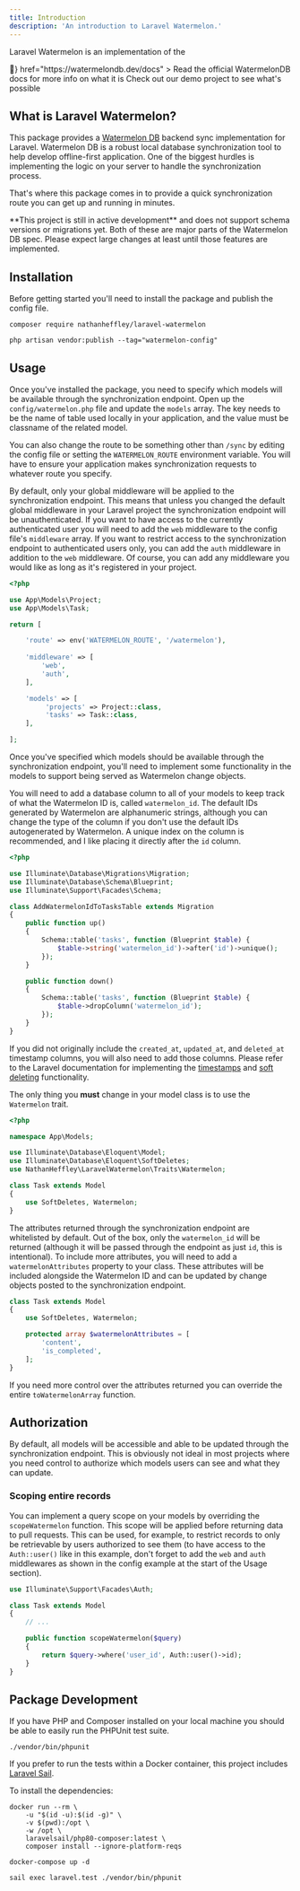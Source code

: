 ```yaml
---
title: Introduction
description: 'An introduction to Laravel Watermelon.'
---
```


Laravel Watermelon is an implementation of the 

<CardGroup cols={2}>
  <Card
    title="Official WatermelonDB Docs"
    icon={<svg width="32" height="32" viewBox="0, -6, 16, 1"><text>🍉</text></svg>}
    href="https://watermelondb.dev/docs"
  >
    Read the official WatermelonDB docs for more info on what it is
  </Card>
  <Card
    title="Preview Changes"
    icon="flask"
    href="https://github.com/nathanheffley/laravel-watermelon-demos"
  >
    Check out our demo project to see what's possible
  </Card>
</CardGroup>

## What is Laravel Watermelon?

This package provides a [Watermelon DB](https://nozbe.github.io/WatermelonDB/) backend sync implementation for Laravel.
Watermelon DB is a robust local database synchronization tool to help develop offline-first application. One of the
biggest hurdles is implementing the logic on your server to handle the synchronization process.

That's where this package comes in to provide a quick synchronization route you can get up and running in minutes.

<Warning>
**This project is still in active development** and does not support schema versions or migrations yet.
Both of these are major parts of the Watermelon DB spec. Please expect large changes at least until those features are implemented.
</Warning>

## Installation

Before getting started you'll need to install the package and publish the config file.

```
composer require nathanheffley/laravel-watermelon
```

```
php artisan vendor:publish --tag="watermelon-config"
```

## Usage

Once you've installed the package, you need to specify which models will be available through the synchronization
endpoint. Open up the `config/watermelon.php` file and update the `models` array. The key needs to be the name of table
used locally in your application, and the value must be classname of the related model.

You can also change the route to be something other than `/sync` by editing the config file or setting the
`WATERMELON_ROUTE` environment variable. You will have to ensure your application makes synchronization requests to
whatever route you specify.

By default, only your global middleware will be applied to the synchronization endpoint. This means that unless you changed
the default global middleware in your Laravel project the synchronization endpoint will be unauthenticated. If you want to
have access to the currently authenticated user you will need to add the `web` middleware to the config file's
`middleware` array. If you want to restrict access to the synchronization endpoint to authenticated users only, you can
add the `auth` middleware in addition to the `web` middleware. Of course, you can add any middleware you would like as
long as it's registered in your project.

```php
<?php

use App\Models\Project;
use App\Models\Task;

return [

    'route' => env('WATERMELON_ROUTE', '/watermelon'),
    
    'middleware' => [
        'web',
        'auth',
    ],

    'models' => [
         'projects' => Project::class,
         'tasks' => Task::class,
    ],

];
```

Once you've specified which models should be available through the synchronization endpoint, you'll need to implement
some functionality in the models to support being served as Watermelon change objects.

You will need to add a database column to all of your models to keep track of what the Watermelon ID is, called
`watermelon_id`. The default IDs generated by Watermelon are alphanumeric strings, although you can change the type of
the column if you don't use the default IDs autogenerated by Watermelon. A unique index on the column is recommended,
and I like placing it directly after the `id` column.

```php
<?php

use Illuminate\Database\Migrations\Migration;
use Illuminate\Database\Schema\Blueprint;
use Illuminate\Support\Facades\Schema;

class AddWatermelonIdToTasksTable extends Migration
{
    public function up()
    {
        Schema::table('tasks', function (Blueprint $table) {
            $table->string('watermelon_id')->after('id')->unique();
        });
    }

    public function down()
    {
        Schema::table('tasks', function (Blueprint $table) {
            $table->dropColumn('watermelon_id');
        });
    }
}
```

If you did not originally include the `created_at`, `updated_at`, and `deleted_at` timestamp columns, you will also need
to add those columns. Please refer to the Laravel documentation for implementing the
[timestamps](https://laravel.com/docs/8.x/eloquent#timestamps) and
[soft deleting](https://laravel.com/docs/8.x/eloquent#soft-deleting) functionality.

The only thing you __must__ change in your model class is to use the `Watermelon` trait.

```php
<?php

namespace App\Models;

use Illuminate\Database\Eloquent\Model;
use Illuminate\Database\Eloquent\SoftDeletes;
use NathanHeffley\LaravelWatermelon\Traits\Watermelon;

class Task extends Model
{
    use SoftDeletes, Watermelon;
}
```

The attributes returned through the synchronization endpoint are whitelisted by default. Out of the box, only the
`watermelon_id` will be returned (although it will be passed through the endpoint as just `id`, this is intentional). To
include more attributes, you will need to add a `watermelonAttributes` property to your class. These attributes will be
included alongside the Watermelon ID and can be updated by change objects posted to the synchronization endpoint.

```php
class Task extends Model
{
    use SoftDeletes, Watermelon;

    protected array $watermelonAttributes = [
        'content',
        'is_completed',
    ];
}
```

If you need more control over the attributes returned you can override the entire `toWatermelonArray` function.

## Authorization

By default, all models will be accessible and able to be updated through the synchronization endpoint. This is obviously
not ideal in most projects where you need control to authorize which models users can see and what they can update.

### Scoping entire records

You can implement a query scope on your models by overriding the `scopeWatermelon` function. This scope will be applied
before returning data to pull requests. This can be used, for example, to restrict records to only be retrievable by
users authorized to see them (to have access to the `Auth::user()` like in this example, don't forget to add the `web`
and `auth` middlewares as shown in the config example at the start of the Usage section).

```php
use Illuminate\Support\Facades\Auth;

class Task extends Model
{
    // ...

    public function scopeWatermelon($query)
    {
        return $query->where('user_id', Auth::user()->id);
    }
}
```

## Package Development

If you have PHP and Composer installed on your local machine you should be able to easily run the PHPUnit test suite.

```
./vendor/bin/phpunit
```

If you prefer to run the tests within a Docker container, this project includes
[Laravel Sail](https://laravel.com/docs/8.x/sail).

To install the dependencies:

```
docker run --rm \
    -u "$(id -u):$(id -g)" \
    -v $(pwd):/opt \
    -w /opt \
    laravelsail/php80-composer:latest \
    composer install --ignore-platform-reqs

docker-compose up -d
```

```
sail exec laravel.test ./vendor/bin/phpunit
```
